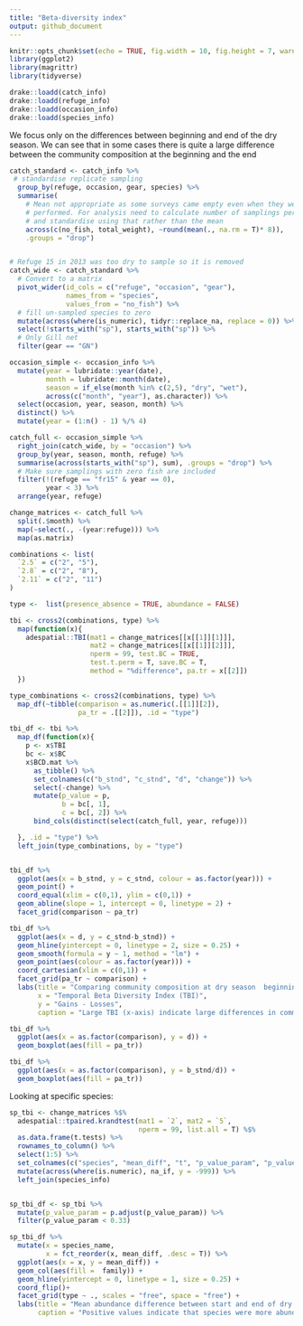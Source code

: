 ```yaml
---
title: "Beta-diversity index"
output: github_document
---
```


```r
knitr::opts_chunk$set(echo = TRUE, fig.width = 10, fig.height = 7, warning = F)
library(ggplot2)
library(magrittr)
library(tidyverse)
```

```r
drake::loadd(catch_info)
drake::loadd(refuge_info)
drake::loadd(occasion_info)
drake::loadd(species_info)
```

We focus only on the differences between beginning and end of the dry season.
We can see that in some cases there is quite a large difference between the community composition at the beginning and the end 

```r
catch_standard <- catch_info %>%
 # standardise replicate sampling
  group_by(refuge, occasion, gear, species) %>%
  summarise(
    # Mean not appropriate as some surveys came empty even when they were
    # performed. For analysis need to calculate number of samplings performed
    # and standardise using that rather than the mean
    across(c(no_fish, total_weight), ~round(mean(., na.rm = T)* 8)), 
    .groups = "drop")


# Refuge 15 in 2013 was too dry to sample so it is removed
catch_wide <- catch_standard %>%
  # Convert to a matrix
  pivot_wider(id_cols = c("refuge", "occasion", "gear"), 
              names_from = "species", 
              values_from = "no_fish") %>%
  # fill un-sampled species to zero
  mutate(across(where(is_numeric), tidyr::replace_na, replace = 0)) %>%
  select(!starts_with("sp"), starts_with("sp")) %>%
  # Only Gill net 
  filter(gear == "GN")

occasion_simple <- occasion_info %>%
  mutate(year = lubridate::year(date),
         month = lubridate::month(date), 
         season = if_else(month %in% c(2,5), "dry", "wet"),
         across(c("month", "year"), as.character)) %>%
  select(occasion, year, season, month) %>%
  distinct() %>%
  mutate(year = (1:n() - 1) %/% 4) 

catch_full <- occasion_simple %>%
  right_join(catch_wide, by = "occasion") %>%
  group_by(year, season, month, refuge) %>%
  summarise(across(starts_with("sp"), sum), .groups = "drop") %>%
  # Make sure samplings with zero fish are included
  filter(!(refuge == "fr15" & year == 0), 
         year < 3) %>%
  arrange(year, refuge) 

change_matrices <- catch_full %>%
  split(.$month) %>%
  map(~select(., -(year:refuge))) %>%
  map(as.matrix)

combinations <- list(
  `2.5` = c("2", "5"), 
  `2.8` = c("2", "8"), 
  `2.11` = c("2", "11")
)

type <-  list(presence_absence = TRUE, abundance = FALSE)

tbi <- cross2(combinations, type) %>%
  map(function(x){
    adespatial::TBI(mat1 = change_matrices[[x[[1]][1]]], 
                    mat2 = change_matrices[[x[[1]][2]]], 
                    nperm = 99, test.BC = TRUE,
                    test.t.perm = T, save.BC = T, 
                    method = "%difference", pa.tr = x[[2]]) 
  })

type_combinations <- cross2(combinations, type) %>%
  map_df(~tibble(comparison = as.numeric(.[[1]][2]), 
                 pa_tr = .[[2]]), .id = "type")

tbi_df <- tbi %>%
  map_df(function(x){
    p <- x$TBI
    bc <- x$BC
    x$BCD.mat %>%
      as_tibble() %>%
      set_colnames(c("b_stnd", "c_stnd", "d", "change")) %>%
      select(-change) %>%
      mutate(p_value = p, 
             b = bc[, 1], 
             c = bc[, 2]) %>%
      bind_cols(distinct(select(catch_full, year, refuge)))

  }, .id = "type") %>%
  left_join(type_combinations, by = "type")


tbi_df %>%
  ggplot(aes(x = b_stnd, y = c_stnd, colour = as.factor(year))) +
  geom_point() +
  coord_equal(xlim = c(0,1), ylim = c(0,1)) +
  geom_abline(slope = 1, intercept = 0, linetype = 2) +
  facet_grid(comparison ~ pa_tr)

tbi_df %>%
  ggplot(aes(x = d, y = c_stnd-b_stnd)) +
  geom_hline(yintercept = 0, linetype = 2, size = 0.25) +
  geom_smooth(formula = y ~ 1, method = "lm") +
  geom_point(aes(colour = as.factor(year))) +
  coord_cartesian(xlim = c(0,1)) +
  facet_grid(pa_tr ~ comparison) +
  labs(title = "Comparing community composition at dry season  beginning/end", 
       x = "Temporal Beta Diversity Index (TBI)", 
       y = "Gains - Losses", 
       caption = "Large TBI (x-axis) indicate large differences in community composition between the beginning and the end of the dry season.\n Positive values in the Gain-Losses (y-axis) indicate that the differences were primarly caused by abundance or species gains and negative values indicate that the differences were primarly caused by abundance or species losses. ")

tbi_df %>%
  ggplot(aes(x = as.factor(comparison), y = d)) +
  geom_boxplot(aes(fill = pa_tr)) 

tbi_df %>%
  ggplot(aes(x = as.factor(comparison), y = b_stnd/d)) +
  geom_boxplot(aes(fill = pa_tr)) 
```

Looking at specific species: 

```r

sp_tbi <- change_matrices %$%
  adespatial::tpaired.krandtest(mat1 = `2`, mat2 = `5`, 
                                nperm = 99, list.all = T) %$%
  as.data.frame(t.tests) %>%
  rownames_to_column() %>%
  select(1:5) %>%
  set_colnames(c("species", "mean_diff", "t", "p_value_param", "p_value_perm")) %>%
  mutate(across(where(is.numeric), na_if, y = -999)) %>%
  left_join(species_info)


sp_tbi_df <- sp_tbi %>%
  mutate(p_value_param = p.adjust(p_value_param)) %>%
  filter(p_value_param < 0.33) 

sp_tbi_df %>%
  mutate(x = species_name, 
         x = fct_reorder(x, mean_diff, .desc = T)) %>%
  ggplot(aes(x = x, y = mean_diff)) +
  geom_col(aes(fill =  family)) +
  geom_hline(yintercept = 0, linetype = 1, size = 0.25) +
  coord_flip()+
  facet_grid(type ~ ., scales = "free", space = "free") +
  labs(title = "Mean abundance difference between start and end of dry season", 
       caption = "Positive values indicate that species were more abundant at the beginning of the dry season.\nOnly species where the differences were significant across all sites and years are shown.")
```
